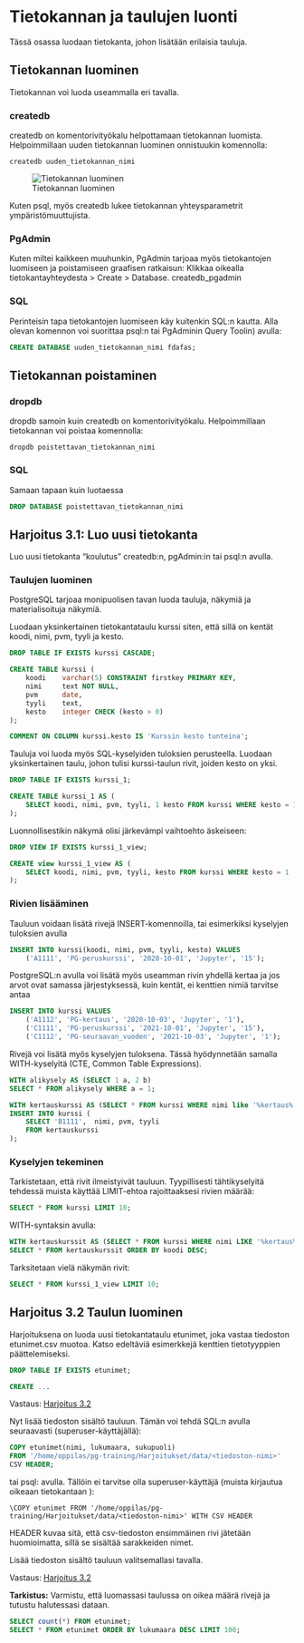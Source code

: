 # Tietokannan ja taulujen luonti
Tässä osassa luodaan tietokanta, johon lisätään erilaisia tauluja.

## Tietokannan luominen
Tietokannan voi luoda useammalla eri tavalla.

### createdb

createdb on komentorivityökalu helpottamaan tietokannan luomista. Helpoimmillaan uuden tietokannan luominen onnistuukin komennolla:
```shell
createdb uuden_tietokannan_nimi
```
![Tietokannan luominen](img/createdb.png)

Kuten psql, myös createdb lukee tietokannan yhteysparametrit ympäristömuuttujista.


### PgAdmin

Kuten miltei kaikkeen muuhunkin, PgAdmin tarjoaa myös tietokantojen luomiseen ja poistamiseen graafisen ratkaisun: Klikkaa oikealla tietokantayhteydesta > Create > Database. createdb_pgadmin

### SQL

Perinteisin tapa tietokantojen luomiseen käy kuitenkin SQL:n kautta. Alla olevan komennon voi suorittaa psql:n tai PgAdminin Query Toolin) avulla:

```sql
CREATE DATABASE uuden_tietokannan_nimi fdafas;
```

## Tietokannan poistaminen

### dropdb

dropdb samoin kuin createdb on komentorivityökalu. Helpoimmillaan tietokannan voi poistaa komennolla:
```shell
dropdb poistettavan_tietokannan_nimi
```

### SQL
Samaan tapaan kuin luotaessa

```sql
DROP DATABASE poistettavan_tietokannan_nimi
```

## Harjoitus 3.1: Luo uusi tietokanta
Luo uusi tietokanta "koulutus" createdb:n, pgAdmin:in tai psql:n avulla.

### Taulujen luominen
PostgreSQL tarjoaa monipuolisen tavan luoda tauluja, näkymiä ja materialisoituja näkymiä.


Luodaan yksinkertainen tietokantataulu kurssi siten, että sillä on kentät koodi, nimi, pvm, tyyli ja kesto.

```sql
DROP TABLE IF EXISTS kurssi CASCADE;

CREATE TABLE kurssi (
    koodi    varchar(5) CONSTRAINT firstkey PRIMARY KEY,
    nimi     text NOT NULL,
    pvm      date,
    tyyli    text,
    kesto    integer CHECK (kesto > 0)
);

COMMENT ON COLUMN kurssi.kesto IS 'Kurssin kesto tunteina';
```

Tauluja voi luoda myös SQL-kyselyiden tuloksien perusteella. Luodaan yksinkertainen taulu, johon tulisi kurssi-taulun rivit, joiden kesto on yksi.

```sql
DROP TABLE IF EXISTS kurssi_1;

CREATE TABLE kurssi_1 AS (
    SELECT koodi, nimi, pvm, tyyli, 1 kesto FROM kurssi WHERE kesto = 1
);
```


Luonnollisestikin näkymä olisi järkevämpi vaihtoehto äskeiseen:

```sql
DROP VIEW IF EXISTS kurssi_1_view;

CREATE view kurssi_1_view AS (
    SELECT koodi, nimi, pvm, tyyli, kesto FROM kurssi WHERE kesto = 1
);
```

### Rivien lisääminen
Tauluun voidaan lisätä rivejä INSERT-komennoilla, tai esimerkiksi kyselyjen tuloksien avulla

```sql
INSERT INTO kurssi(koodi, nimi, pvm, tyyli, kesto) VALUES
    ('A1111', 'PG-peruskurssi', '2020-10-01', 'Jupyter', '15');
```


PostgreSQL:n avulla voi lisätä myös useamman rivin yhdellä kertaa ja jos arvot ovat samassa järjestyksessä, kuin kentät, ei kenttien nimiä tarvitse antaa

```sql
INSERT INTO kurssi VALUES
    ('A1112', 'PG-kertaus', '2020-10-03', 'Jupyter', '1'),
    ('C1111', 'PG-peruskurssi', '2021-10-01', 'Jupyter', '15'),
    ('C1112', 'PG-seuraavan_vuoden', '2021-10-03', 'Jupyter', '1');
```

Rivejä voi lisätä myös kyselyjen tuloksena. Tässä hyödynnetään samalla WITH-kyselyitä (CTE, Common Table Expressions).

```sql
WITH alikysely AS (SELECT 1 a, 2 b)
SELECT * FROM alikysely WHERE a = 1;
```
```sql
WITH kertauskurssi AS (SELECT * FROM kurssi WHERE nimi like '%kertaus%')
INSERT INTO kurssi (
    SELECT 'B1111',  nimi, pvm, tyyli 
    FROM kertauskurssi
);
```

### Kyselyjen tekeminen
Tarkistetaan, että rivit ilmeistyivät tauluun. Tyypillisesti tähtikyselyitä tehdessä muista käyttää LIMIT-ehtoa rajoittaaksesi rivien määrää:

```sql
SELECT * FROM kurssi LIMIT 10;
```

WITH-syntaksin avulla:

```sql
WITH kertauskurssit AS (SELECT * FROM kurssi WHERE nimi LIKE '%kertaus%')
SELECT * FROM kertauskurssit ORDER BY koodi DESC;
```

Tarksitetaan vielä näkymän rivit:

```sql
SELECT * FROM kurssi_1_view LIMIT 10;
```

## Harjoitus 3.2 Taulun luominen
Harjoituksena on luoda uusi tietokantataulu etunimet, joka vastaa tiedoston etunimet.csv muotoa. Katso edeltäviä esimerkkejä kenttien tietotyyppien päättelemiseksi.

```sql
DROP TABLE IF EXISTS etunimet;

CREATE ...
```

Vastaus: [Harjoitus 3.2](#vastaus-h3.2)


Nyt lisää tiedoston sisältö tauluun. Tämän voi tehdä SQL:n avulla seuraavasti (superuser-käyttäjällä):
```sql
COPY etunimet(nimi, lukumaara, sukupuoli)
FROM '/home/oppilas/pg-training/Harjoitukset/data/<tiedoston-nimi>'
CSV HEADER;
```

tai psql: avulla. Tällöin ei tarvitse olla superuser-käyttäjä (muista kirjautua oikeaan tietokantaan \ckomennolla):

```psql
\COPY etunimet FROM '/home/oppilas/pg-training/Harjoitukset/data/<tiedoston-nimi>' WITH CSV HEADER
```
HEADER kuvaa sitä, että csv-tiedoston ensimmäinen rivi jätetään huomioimatta, sillä se sisältää sarakkeiden nimet.

Lisää tiedoston sisältö tauluun valitsemallasi tavalla.

Vastaus: [Harjoitus 3.2](#vastaus-h3.2)


**Tarkistus:**
Varmistu, että luomassasi taulussa on oikea määrä rivejä ja tutustu halutessasi dataan.

```sql
SELECT count(*) FROM etunimet;
SELECT * FROM etunimet ORDER BY lukumaara DESC LIMIT 100;
```
